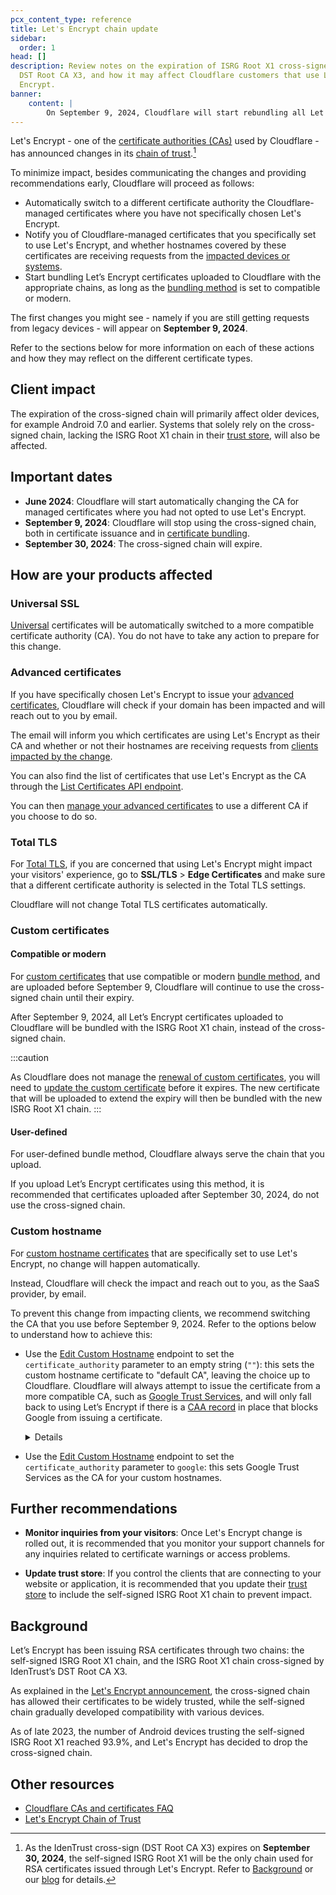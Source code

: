 ```yaml
---
pcx_content_type: reference
title: Let's Encrypt chain update
sidebar:
  order: 1
head: []
description: Review notes on the expiration of ISRG Root X1 cross-signed with
  DST Root CA X3, and how it may affect Cloudflare customers that use Let’s
  Encrypt.
banner:
    content: |
        On September 9, 2024, Cloudflare will start rebundling all Let's Encrypt certificates using a new chain.
---
```



Let's Encrypt - one of the [certificate authorities (CAs)](/ssl/reference/certificate-authorities/) used by Cloudflare - has announced changes in its [chain of trust](/ssl/concepts/#chain-of-trust).[^1]

To minimize impact, besides communicating the changes and providing recommendations early, Cloudflare will proceed as follows:

* Automatically switch to a different certificate authority the Cloudflare-managed certificates where you have not specifically chosen Let's Encrypt.
* Notify you of Cloudflare-managed certificates that you specifically set to use Let's Encrypt, and whether hostnames covered by these certificates are receiving requests from the [impacted devices or systems](#client-impact).
* Start bundling Let’s Encrypt certificates uploaded to Cloudflare with the appropriate chains, as long as the [bundling method](/ssl/edge-certificates/custom-certificates/bundling-methodologies/) is set to compatible or modern.

The first changes you might see - namely if you are still getting requests from legacy devices - will appear on **September 9, 2024**.

Refer to the sections below for more information on each of these actions and how they may reflect on the different certificate types.

[^1]: As the IdenTrust cross-sign (DST Root CA X3) expires on **September 30, 2024**, the self-signed ISRG Root X1 will be the only chain used for RSA certificates issued through Let's Encrypt. Refer to [Background](#background) or our [blog](https://blog.cloudflare.com/shortening-lets-encrypt-change-of-trust-no-impact-to-cloudflare-customers) for details.

## Client impact

The expiration of the cross-signed chain will primarily affect older devices, for example Android 7.0 and earlier. Systems that solely rely on the cross-signed chain, lacking the ISRG Root X1 chain in their [trust store](/ssl/concepts/#trust-store), will also be affected.

## Important dates

* **June 2024**: Cloudflare will start automatically changing the CA for managed certificates where you had not opted to use Let's Encrypt.
* **September 9, 2024**: Cloudflare will stop using the cross-signed chain, both in certificate issuance and in [certificate bundling](#custom-certificates).
* **September 30, 2024**: The cross-signed chain will expire.

## How are your products affected

### Universal SSL

[Universal](/ssl/edge-certificates/universal-ssl/) certificates will be automatically switched to a more compatible certificate authority (CA). You do not have to take any action to prepare for this change.

### Advanced certificates

If you have specifically chosen Let's Encrypt to issue your [advanced certificates](/ssl/edge-certificates/advanced-certificate-manager/), Cloudflare will check if your domain has been impacted and will reach out to you by email.

The email will inform you which certificates are using Let's Encrypt as their CA and whether or not their hostnames are receiving requests from [clients impacted by the change](#client-impact).

You can also find the list of certificates that use Let's Encrypt as the CA through the [List Certificates API endpoint](/api/operations/certificate-packs-list-certificate-packs).

You can then [manage your advanced certificates](/ssl/edge-certificates/advanced-certificate-manager/manage-certificates/) to use a different CA if you choose to do so.

### Total TLS

For [Total TLS](/ssl/edge-certificates/additional-options/total-tls/), if you are concerned that using Let's Encrypt might impact your visitors' experience, go to **SSL/TLS** > **Edge Certificates** and make sure that a different certificate authority is selected in the Total TLS settings.

Cloudflare will not change Total TLS certificates automatically.

### Custom certificates

#### Compatible or modern

For [custom certificates](/ssl/edge-certificates/custom-certificates/) that use compatible or modern [bundle method](/ssl/edge-certificates/custom-certificates/bundling-methodologies/), and are uploaded before September 9, Cloudflare will continue to use the cross-signed chain until their expiry.

After September 9, 2024, all Let’s Encrypt certificates uploaded to Cloudflare will be bundled with the ISRG Root X1 chain, instead of the cross-signed chain.

:::caution

As Cloudflare does not manage the [renewal of custom certificates](/ssl/edge-certificates/custom-certificates/renewing/), you will need to [update the custom certificate](/ssl/edge-certificates/custom-certificates/uploading/#update-an-existing-custom-certificate) before it expires. The new certificate that will be uploaded to extend the expiry will then be bundled with the new ISRG Root X1 chain.
:::

#### User-defined

For user-defined bundle method, Cloudflare always serve the chain that you upload.

If you upload Let’s Encrypt certificates using this method, it is recommended that certificates uploaded after September 30, 2024, do not use the cross-signed chain.

### Custom hostname

For [custom hostname certificates](/cloudflare-for-platforms/cloudflare-for-saas/security/certificate-management/) that are specifically set to use Let's Encrypt, no change will happen automatically.

Instead, Cloudflare will check the impact and reach out to you, as the SaaS provider, by email.

To prevent this change from impacting clients, we recommend switching the CA that you use before September 9, 2024. Refer to the options below to understand how to achieve this:

  * Use the [Edit Custom Hostname](/api/operations/custom-hostname-for-a-zone-edit-custom-hostname) endpoint to set the `certificate_authority` parameter to an empty string (`""`): this sets the custom hostname certificate to "default CA", leaving the choice up to Cloudflare. Cloudflare will always attempt to issue the certificate from a more compatible CA, such as [Google Trust Services](/ssl/reference/certificate-authorities/#google-trust-services), and will only fall back to using Let’s Encrypt if there is a [CAA record](/ssl/edge-certificates/caa-records/) in place that blocks Google from issuing a certificate.
    <Details header="Example API call">

    ```sh
    curl --request PATCH \\
    https://api.cloudflare.com/client/v4/zones/{zone_id}/custom_hostnames/{custom_hostname_id} \\
    --header "X-Auth-Email: <EMAIL>" \\
    --header "X-Auth-Key: <API_KEY>" \\
    --header "Content-Type: application/json" \\
    --data '{
      "ssl": {
          "method": "txt",
          "type": "dv",
          "certificate_authority": ""
      }
    }'

    ```

    </Details>

  * Use the [Edit Custom Hostname](/api/operations/custom-hostname-for-a-zone-edit-custom-hostname) endpoint to set the `certificate_authority` parameter to `google`: this sets Google Trust Services as the CA for your custom hostnames.

## Further recommendations

* **Monitor inquiries from your visitors**: Once Let's Encrypt change is rolled out, it is recommended that you monitor your support channels for any inquiries related to certificate warnings or access problems.

* **Update trust store**: If you control the clients that are connecting to your website or application, it is recommended that you update their [trust store](/ssl/concepts/#trust-store) to include the self-signed ISRG Root X1 chain to prevent impact.

## Background

Let’s Encrypt has been issuing RSA certificates through two chains: the self-signed ISRG Root X1 chain, and the ISRG Root X1 chain cross-signed by IdenTrust’s DST Root CA X3.

As explained in the [Let's Encrypt announcement](https://letsencrypt.org/2023/07/10/cross-sign-expiration), the cross-signed chain has allowed their certificates to be widely trusted, while the self-signed chain gradually developed compatibility with various devices.

As of late 2023, the number of Android devices trusting the self-signed ISRG Root X1 reached 93.9%, and Let's Encrypt has decided to drop the cross-signed chain.

## Other resources

* [Cloudflare CAs and certificates FAQ](/ssl/edge-certificates/troubleshooting/ca-faq/)
* [Let's Encrypt Chain of Trust](https://letsencrypt.org/certificates/)

